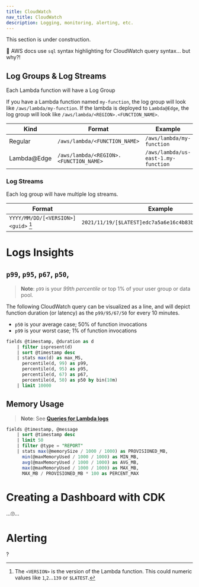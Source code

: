 ```yaml
---
title: CloudWatch
nav_title: CloudWatch
description: Logging, monitoring, alerting, etc.
---
```


<Note type="warning" fill>
  This section is under construction.
</Note>

🤨 AWS docs use `sql` syntax highlighting for CloudWatch query syntax... but why?!

## Log Groups & Log Streams

Each Lambda function will have a Log Group

If you have a Lambda function named `my-function`, the log group will look like
`/aws/lambda/my-function`. If the lambda is deployed to `Lambda@Edge`, the log group
will look like `/aws/lambda/<REGION>.<FUNCTION_NAME>`.

| Kind        | Format                                 | Example                             |
| ----------- | -------------------------------------- | ----------------------------------- |
| Regular     | `/aws/lambda/<FUNCTION_NAME>`          | `/aws/lambda/my-function`           |
| Lambda@Edge | `/aws/lambda/<REGION>.<FUNCTION_NAME>` | `/aws/lambda/us-east-1.my-function` |

### Log Streams

Each log group will have multiple log streams.

| Format                              | Example                                                |
| ----------------------------------- | ------------------------------------------------------ |
| `YYYY/MM/DD/[<VERSION>]<guid>` [^1] | `2021/11/19/[$LATEST]edc7a5a6e16c4b83bd1da40a33bc706e` |

[^1]:
    The `<VERSION>` is the version of the Lambda function.
    This could numeric values like `1`,`2`...`139` or `$LATEST`.

# Logs Insights

## `p99`, `p95`, `p67`, `p50`,

> **Note**: `p99` is your _99th percentile_ or top 1% of your user group or data pool.

The following CloudWatch query can be visualized as a line, and will depict function
duration (or latency) as the `p99/95/67/50` for every 10 minutes.

- `p50` is your average case; 50% of function invocations
- `p99` is your worst case; 1% of function invocations

```sql showLineNumbers filename="/aws/lambda/us-east-1.my-lambda-function"
fields @timestamp, @duration as d
    | filter ispresent(d)
    | sort @timestamp desc
    | stats max(d) as max_MS,
      percentile(d, 99) as p99,
      percentile(d, 95) as p95,
      percentile(d, 67) as p67,
      percentile(d, 50) as p50 by bin(10m)
    | limit 10000
```

## Memory Usage

> **Note**: See [**Queries for Lambda logs**](https://docs.aws.amazon.com/AmazonCloudWatch/latest/logs/CWL_QuerySyntax-examples.html)

```sql showLineNumbers
fields @timestamp, @message
    | sort @timestamp desc
    | limit 50
    | filter @type = "REPORT"
    | stats max(@memorySize / 1000 / 1000) as PROVISIONED_MB,
      min(@maxMemoryUsed / 1000 / 1000) as MIN_MB,
      avg(@maxMemoryUsed / 1000 / 1000) as AVG_MB,
      max(@maxMemoryUsed / 1000 / 1000) as MAX_MB,
      MAX_MB / PROVISIONED_MB * 100 as PERCENT_MAX
```

# Creating a Dashboard with CDK

...🙄...

# Alerting

?

